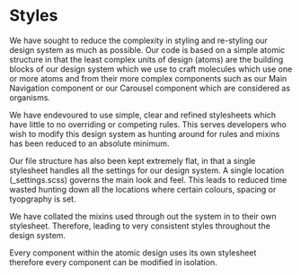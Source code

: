 
<Meta title="Design System/Styles" />

# Styles

We have sought to reduce the complexity in styling and re-styling our design system as much as possible. Our code is based on a simple atomic structure in that the least complex units of design (atoms) are the building blocks of our design system which we use to craft molecules which use one or more atoms and from their more complex components such as our Main Navigation component or our Carousel component which are considered as organisms.

We have endevoured to use simple, clear and refined stylesheets which have little to no overriding or competing rules. This serves developers who wish to modify this design system as hunting around for rules and mixins has been reduced to an absolute minimum.

Our file structure has also been kept extremely flat, in that a single stylesheet handles all the settings for our design system. A single location (_settings.scss) governs the main look and feel. This leads to reduced time wasted hunting down all the locations where certain colours, spacing or tyopgraphy is set.

We have collated the mixins used through out the system in to their own stylesheet. Therefore, leading to very consistent styles throughout the design system.

Every component within the atomic design uses its own stylesheet therefore every component can be modified in isolation.